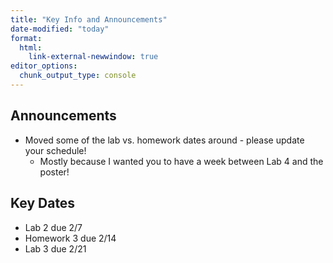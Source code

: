 ```yaml
---
title: "Key Info and Announcements"
date-modified: "today"
format: 
  html:
    link-external-newwindow: true
editor_options: 
  chunk_output_type: console
---
```


## Announcements

- Moved some of the lab vs. homework dates around - please update your schedule!
  - Mostly because I wanted you to have a week between Lab 4 and the poster!

## Key Dates

- Lab 2 due 2/7
- Homework 3 due 2/14
- Lab 3 due 2/21